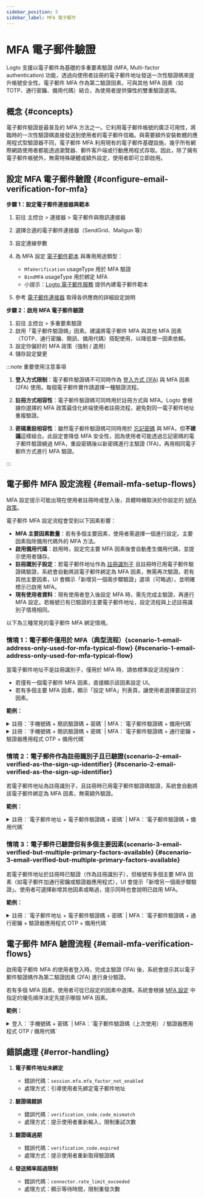 ```yaml
---
sidebar_position: 5
sidebar_label: MFA 電子郵件
---
```


# MFA 電子郵件驗證

Logto 支援以電子郵件為基礎的多重要素驗證 (MFA, Multi-factor authentication) 功能，透過向使用者註冊的電子郵件地址發送一次性驗證碼來提升帳號安全性。電子郵件 MFA 作為第二驗證因素，可與其他 MFA 因素（如 TOTP、通行密鑰、備用代碼）結合，為使用者提供彈性的雙重驗證選項。

## 概念 \{#concepts}

電子郵件驗證是最普及的 MFA 方法之一。它利用電子郵件帳號的廣泛可用性，將臨時的一次性驗證碼直接發送到使用者的電子郵件信箱。與需要額外安裝軟體的應用程式型驗證器不同，電子郵件 MFA 利用現有的電子郵件基礎設施，幾乎所有網際網路使用者都能透過瀏覽器、郵件客戶端或行動應用程式存取。因此，除了擁有電子郵件帳號外，無需特殊硬體或額外設定，使用者即可立即啟用。

## 設定 MFA 電子郵件驗證 \{#configure-email-verification-for-mfa}

**步驟 1：設定電子郵件連接器與範本**

1. 前往 <CloudLink to="/connectors/passwordless">主控台 > 連接器 > 電子郵件與簡訊連接器</CloudLink>
2. 選擇合適的電子郵件連接器（SendGrid、Mailgun 等）
3. 設定連線參數
4. 為 MFA 設定 [電子郵件範本](/connectors/email-connectors/email-templates) 與專用用途類型：

   - `MfaVerification` usageType 用於 MFA 驗證
   - `BindMFA` usageType 用於綁定 MFA
   - 小提示：[Logto 電子郵件服務](/connectors/email-connectors/built-in-email-service) 提供內建電子郵件範本

5. 參考 [電子郵件連接器](/connectors/email-connectors) 取得各供應商的詳細設定說明

**步驟 2：啟用 MFA 電子郵件驗證**

1. 前往 <CloudLink to="/mfa">主控台 > 多重要素驗證</CloudLink>
2. 啟用「電子郵件驗證碼」因素。建議將電子郵件 MFA 與其他 MFA 因素（TOTP、通行密鑰、簡訊、備用代碼）搭配使用，以降低單一因素依賴。
3. 設定你偏好的 MFA 政策（強制 / 選用）
4. 儲存設定變更

:::note 重要使用注意事項

1. **登入方式限制**：電子郵件驗證碼不可同時作為 [登入方式 (1FA)](/end-user-flows/sign-up-and-sign-in/sign-in) 與 MFA 因素 (2FA) 使用。每個電子郵件實作請選擇一種驗證流程。

2. **註冊方式相容性**：電子郵件驗證碼可同時用於註冊方式與 MFA。Logto 會根據你選擇的 MFA 政策最佳化終端使用者註冊流程，避免對同一電子郵件地址重複驗證。

3. **密碼重設相容性**：雖然電子郵件驗證碼可同時用於 [忘記密碼](/end-user-flows/sign-up-and-sign-in/reset-password) 與 MFA，但**不建議**這樣組合。此設定會降低 MFA 安全性，因為使用者可能透過忘記密碼的電子郵件驗證繞過 MFA，重設密碼後以新密碼進行主驗證 (1FA)，再用相同電子郵件方式進行 MFA 驗證。

:::

## 電子郵件 MFA 設定流程 \{#email-mfa-setup-flows}

MFA 設定提示可能出現在使用者註冊時或登入後，具體時機取決於你設定的 [MFA 政策](/end-user-flows/mfa/configure-mfa#global-mfa-configuration)。

電子郵件 MFA 設定流程會受到以下因素影響：

- **MFA 主要因素數量**：若有多個主要因素，使用者需選擇一個進行設定。主要因素指除備用代碼外的 MFA 方法。
- **啟用備用代碼**：啟用時，設定完主要 MFA 因素後會自動產生備用代碼，並提示使用者儲存。
- **註冊識別子設定**：若電子郵件地址作為 [註冊識別子](/end-user-flows/sign-up-and-sign-in/sign-up#set-up-the-sign-up-identifier) 且註冊時已用電子郵件驗證碼驗證，系統會自動將該電子郵件綁定為 MFA 因素，無需再次驗證。若有其他主要因素，UI 會顯示「新增另一個兩步驟驗證」選項（可略過），並明確標示已啟用 MFA。
- **現有使用者資料**：現有使用者登入後設定 MFA 時，需先完成主驗證，再進行 MFA 設定。若帳號已有已驗證的主要電子郵件地址，設定流程與上述註冊識別子情境相同。

以下為三種常見的電子郵件 MFA 綁定情境。

### 情境 1：電子郵件僅用於 MFA（典型流程）{scenario-1-email-address-only-used-for-mfa-typical-flow} \{#scenario-1-email-address-only-used-for-mfa-typical-flow}

當電子郵件地址不是註冊識別子，僅用於 MFA 時，請依標準設定流程操作：

- 若僅有一個電子郵件 MFA 因素，直接顯示該因素設定 UI。
- 若有多個主要 MFA 因素，顯示「設定 MFA」列表頁，讓使用者選擇要設定的因素。

**範例：**

<details>
  <summary>
    註冊：`手機號碼 + 簡訊驗證碼 + 密碼` | MFA：`電子郵件驗證碼 +
    備用代碼`
  </summary>
  <img src="/img/assets/email-mfa-setup-scenario-1-1.png" alt="Email MFA 設定流程 1-1" />
</details>

<details>
  <summary>
    註冊：`手機號碼 + 簡訊驗證碼 + 密碼` | MFA：`電子郵件驗證碼 +
    通行密鑰 + 驗證器應用程式 OTP + 備用代碼`
  </summary>
  <img src="/img/assets/email-mfa-setup-scenario-1-2.png" alt="Email MFA 設定流程 1-2" />
</details>

### 情境 2：電子郵件作為註冊識別子且已驗證{scenario-2-email-verified-as-the-sign-up-identifier} \{#scenario-2-email-verified-as-the-sign-up-identifier}

若電子郵件地址為註冊識別子，且註冊時已用電子郵件驗證碼驗證，系統會自動將該電子郵件綁定為 MFA 因素，無需額外驗證。

**範例：**

<details>
  <summary>
    註冊：`電子郵件地址 + 電子郵件驗證碼 + 密碼` | MFA：`電子郵件驗證碼 +
    備用代碼`
  </summary>
  <img src="/img/assets/email-mfa-setup-scenario-2.png" alt="Email MFA 設定流程 2" />
</details>

### 情境 3：電子郵件已驗證但有多個主要因素{scenario-3-email-verified-but-multiple-primary-factors-available} \{#scenario-3-email-verified-but-multiple-primary-factors-available}

若電子郵件地址於註冊時已驗證（作為註冊識別子），但帳號有多個主要 MFA 因素（如電子郵件加通行密鑰或驗證器應用程式），UI 會提示「新增另一個兩步驟驗證」。使用者可選擇新增其他因素或略過，提示同時也會說明已啟用 MFA。

**範例：**

<details>
  <summary>
    註冊：`電子郵件地址 + 電子郵件驗證碼 + 密碼` | MFA：`電子郵件驗證碼 +
    通行密鑰 + 驗證器應用程式 OTP + 備用代碼`
  </summary>
  <img src="/img/assets/email-mfa-setup-scenario-3.png" alt="Email MFA 設定流程 3" />
</details>

## 電子郵件 MFA 驗證流程 \{#email-mfa-verification-flows}

啟用電子郵件 MFA 的使用者登入時，完成主驗證 (1FA) 後，系統會提示其以電子郵件驗證碼作為第二驗證因素 (2FA) 進行身分驗證。

若有多個 MFA 因素，使用者可從已設定的因素中選擇。系統會根據 [MFA 設定](/end-user-flows/mfa/configure-mfa#mfa-verification-flow) 中指定的優先順序決定先提示哪個 MFA 因素。

**範例：**

<details>
  <summary>
    登入：`手機號碼 + 密碼` | MFA：`電子郵件驗證碼（上次使用） /
    驗證器應用程式 OTP / 備用代碼`
  </summary>
  <img src="/img/assets/email-mfa-verification-flow.png" alt="Email MFA 驗證流程" />
</details>

## 錯誤處理 \{#error-handling}

1. **電子郵件地址未綁定**

   - 錯誤代碼：`session.mfa.mfa_factor_not_enabled`
   - 處理方式：引導使用者先綁定電子郵件地址

2. **驗證碼錯誤**

   - 錯誤代碼：`verification_code.code_mismatch`
   - 處理方式：提示使用者重新輸入，限制重試次數

3. **驗證碼過期**

   - 錯誤代碼：`verification_code.expired`
   - 處理方式：提示使用者重新取得驗證碼

4. **發送頻率超過限制**
   - 錯誤代碼：`connector.rate_limit_exceeded`
   - 處理方式：顯示等待時間，限制重發次數
